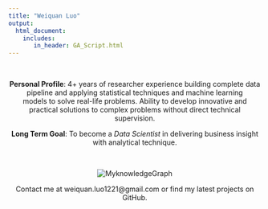 ```yaml
---
title: "Weiquan Luo"
output: 
  html_document:
    includes:
       in_header: GA_Script.html
---
```




<style type="text/css">

h1.title {
  font-size: 38px;
  color: DarkRed;
  text-align: center;
}

.main-container {
  max-width: 1800px;
  margin-left: auto;
  margin-right: auto;
}

</style>


<br />


<center>

**Personal Profile**: 4+ years of researcher experience building complete data pipeline and applying statistical techniques and machine learning  
models to solve real-life problems. Ability to develop innovative and practical solutions to complex problems without direct technical supervision. 

**Long Term Goal**: To become a *Data Scientist* in delivering business insight with analytical technique. 

<br />

![MyknowledgeGraph](./img/My_knowledge_Graph.png)
<br />

Contact me at weiquan.luo1221@gmail.com or find my latest projects on GitHub.
</center>


